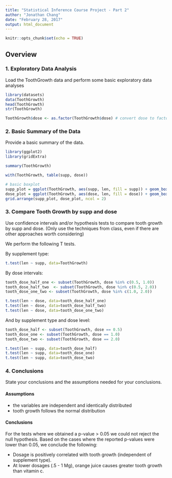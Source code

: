 ```yaml
---
title: "Statistical Inference Course Project - Part 2"
author: "Jonathan Chang"
date: "February 28, 2017"
output: html_document
---
```


```r
knitr::opts_chunk$set(echo = TRUE)
```

## Overview

### 1. Exploratory Data Analysis
Load the ToothGrowth data and perform some basic exploratory data analyses

```r
library(datasets)
data(ToothGrowth)
head(ToothGrowth)
str(ToothGrowth)

ToothGrowth$dose <- as.factor(ToothGrowth$dose) # convert dose to factor
```

### 2. Basic Summary of the Data
Provide a basic summary of the data.
```r
library(ggplot2)
library(gridExtra)

summary(ToothGrowth)

with(ToothGrowth, table(supp, dose))

# basic boxplot
supp_plot = ggplot(ToothGrowth, aes(supp, len, fill = supp)) + geom_boxplot()
dose_plot = ggplot(ToothGrowth, aes(dose, len, fill = dose)) + geom_boxplot()
grid.arrange(supp_plot, dose_plot, ncol = 2)
```

### 3. Compare Tooth Growth by supp and dose
Use confidence intervals and/or hypothesis tests to compare tooth growth by supp and dose. (Only use the techniques from class, even if there are other approaches worth considering)

We perform the following T tests.

By supplement type:
```r
t.test(len ~ supp, data=ToothGrowth)
```

By dose intervals:
```r
tooth_dose_half_one <- subset(ToothGrowth, dose %in% c(0.5, 1.0))
tooth_dose_half_two  <- subset(ToothGrowth, dose %in% c(0.5, 2.0))
tooth_dose_one_two <- subset(ToothGrowth, dose %in% c(1.0, 2.0))

t.test(len ~ dose, data=tooth_dose_half_one)
t.test(len ~ dose, data=tooth_dose_half_two)
t.test(len ~ dose, data=tooth_dose_one_two)
```

And by supplement type and dose level:
```r
tooth_dose_half <- subset(ToothGrowth, dose == 0.5)
tooth_dose_one <- subset(ToothGrowth, dose == 1.0)
tooth_dose_two <- subset(ToothGrowth, dose == 2.0)

t.test(len ~ supp, data=tooth_dose_half)
t.test(len ~ supp, data=tooth_dose_one)
t.test(len ~ supp, data=tooth_dose_two)
```

### 4. Conclusions
State your conclusions and the assumptions needed for your conclusions.

#### Assumptions

* the variables are independent and identically distributed
* tooth growth follows the normal distribution

#### Conclusions
For the tests where we obtained a p-value > 0.05 we could not reject the null hypothesis.
Based on the cases where the reported p-values were lower than 0.05, we conclude the following:

* Dosage is positively correlated with tooth growth (independent of supplement type).
* At lower dosages (.5 - 1 Mg), orange juice causes greater tooth growth than vitamin c.
